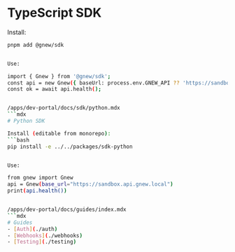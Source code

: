 
# TypeScript SDK

Install:
```bash
pnpm add @gnew/sdk


Use:

import { Gnew } from '@gnew/sdk';
const api = new Gnew({ baseUrl: process.env.GNEW_API ?? 'https://sandbox.api.gnew.local' });
const ok = await api.health();


/apps/dev-portal/docs/sdk/python.mdx
```mdx
# Python SDK

Install (editable from monorepo):
```bash
pip install -e ../../packages/sdk-python


Use:

from gnew import Gnew
api = Gnew(base_url="https://sandbox.api.gnew.local")
print(api.health())


/apps/dev-portal/docs/guides/index.mdx
```mdx
# Guides
- [Auth](./auth)
- [Webhooks](./webhooks)
- [Testing](./testing)


